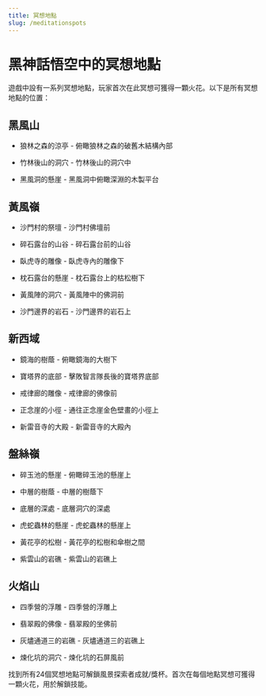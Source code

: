 ```yaml
---
title: 冥想地點
slug: /meditationspots
---
```


# 黑神話悟空中的冥想地點

遊戲中設有一系列冥想地點，玩家首次在此冥想可獲得一顆火花。以下是所有冥想地點的位置：

## 黑風山

- 狼林之森的涼亭 - 俯瞰狼林之森的破舊木結構內部

- 竹林後山的洞穴 - 竹林後山的洞穴中

- 黑風洞的懸崖 - 黑風洞中俯瞰深淵的木製平台

## 黃風嶺

- 沙門村的祭壇 - 沙門村佛壇前

- 碎石露台的山谷 - 碎石露台前的山谷

- 臥虎寺的雕像 - 臥虎寺內的雕像下

- 枕石露台的懸崖 - 枕石露台上的枯松樹下

- 黃風陣的洞穴 - 黃風陣中的佛洞前

- 沙門邊界的岩石 - 沙門邊界的岩石上

## 新西域

- 鏡海的樹蔭 - 俯瞰鏡海的大樹下

- 寶塔界的底部 - 擊敗智言隊長後的寶塔界底部

- 戒律廊的雕像 - 戒律廊的佛像前

- 正念崖的小徑 - 通往正念崖金色壁畫的小徑上

- 新雷音寺的大殿 - 新雷音寺的大殿內

## 盤絲嶺

- 碎玉池的懸崖 - 俯瞰碎玉池的懸崖上

- 中層的樹蔭 - 中層的樹蔭下

- 底層的深處 - 底層洞穴的深處

- 虎蛇蟲林的懸崖 - 虎蛇蟲林的懸崖上

- 黃花亭的松樹 - 黃花亭的松樹和傘樹之間

- 紫雲山的岩礁 - 紫雲山的岩礁上

## 火焰山

- 四季營的浮雕 - 四季營的浮雕上

- 翡翠殿的佛像 - 翡翠殿的坐佛前

- 灰燼通道三的岩礁 - 灰燼通道三的岩礁上

- 煉化坑的洞穴 - 煉化坑的石屏風前

找到所有24個冥想地點可解鎖風景探索者成就/獎杯。首次在每個地點冥想可獲得一顆火花，用於解鎖技能。